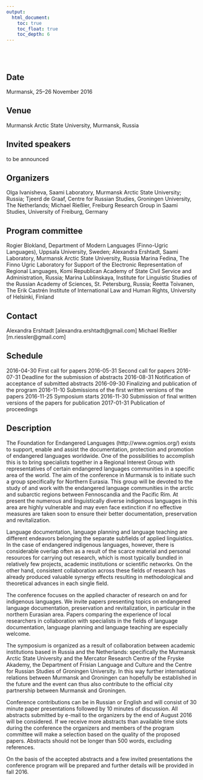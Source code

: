 ```yaml
---
output:
  html_document:
    toc: true
    toc_float: true
    toc_depth: 6
---
```


</br>
</br>

## Date

Murmansk, 25–26 November 2016

## Venue

Murmansk Arctic State University, Murmansk, Russia

## Invited speakers

to be announced

## Organizers

Olga Ivanisheva, Saami Laboratory, Murmansk Arctic State University; Russia;
Tjeerd de Graaf, Centre for Russian Studies, Groningen University, The Netherlands;
Michael Rießler, Freiburg Research Group in Saami Studies, University of Freiburg, Germany

## Program committee

Rogier Blokland, Department of Modern Languages (Finno-Ugric Languages), Uppsala University, Sweden;
Alexandra Ershtadt, Saami Laboratory, Murmansk Arctic State University, Russia
Marina Fedina, The Finno Ugric<!-- Is here a hyphen or not? --> Laboratory for Support of the Electronic Representation of Regional Languages, Komi Republican Academy of State Civil Service and Administration, Russia;
Marina Lublinskaya, Institute for Linguistic Studies of the Russian Academy of Sciences, St. Petersburg, Russia;
Reetta Toivanen, The Erik Castrén Institute of International Law and Human Rights, University of Helsinki, Finland

## Contact

Alexandra Ershtadt [alexandra.ershtadt@gmail.com]
Michael Rießler [m.riessler@gmail.com]

## Schedule

2016-04-30 First call for papers
2016-05-31 Second call for papers
2016-07-31 Deadline for the submission of abstracts
2016-08-31 Notification of acceptance of submitted abstracts
2016-09-30 Finalizing and publication of the program
2016-11-10 Submissions of the first written versions of the papers
2016-11-25 Symposium starts
2016-11-30 Submission of final written versions of the papers for publication
2017-01-31 Publication of proceedings

## Description

The Foundation for Endangered Languages (http://www.ogmios.org/) exists to support, enable and assist the documentation, protection and promotion of endangered languages worldwide. One of the possibilities to accomplish this is to bring specialists together in a Regional Interest Group with representatives of certain endangered languages communities in a specific area of the world. The aim of the conference in Murmansk is to initiate such a group specifically for Northern Eurasia. This group will be devoted to the study of and work with the endangered language communities in the arctic and subarctic regions between Fennoscandia and the Pacific Rim. At present the numerous and linguistically diverse indigenous languages in this area are highly vulnerable and may even face extinction if no effective measures are taken soon to ensure their better documentation, preservation and revitalization.

Language documentation, language planning and language teaching are different endeavors belonging the separate subfields of applied linguistics. In the case of endangered indigenous languages, however, there is considerable overlap often as a result of the scarce material and personal resources for carrying out research, which is most typically bundled in relatively few projects, academic institutions or scientific networks. On the other hand, consistent collaboration across these fields of research has already produced valuable synergy effects resulting in methodological and theoretical advances in each single field. 

The conference focuses on the applied character of research on and for indigenous languages. We invite papers presenting topics on endangered language documentation, preservation and revitalization, in particular in the northern Eurasian area. Papers comparing the experience of local researchers in collaboration with specialists in the fields of language documentation, language planning and language teaching are especially welcome. 

The symposium is organized as a result of collaboration between academic institutions based in Russia and the Netherlands: specifically the Murmansk Arctic State University and the Mercator Research Centre of the Fryske Akademy, the Department of Frisian Language and Culture and the Centre for Russian Studies of Groningen University. In this way further international relations between Murmansk and Groningen can hopefully be established in the future and the event can thus also contribute to the official city partnership between Murmansk and Groningen.

Conference contributions can be in Russian or English and will consist of 30 minute paper presentations followed by 10 minutes of discussion. All abstracts submitted by e-mail to the organizers by the end of August 2016 will be considered. If we receive more abstracts than available time slots during the conference the organizers and members of the program committee will make a selection based on the quality of the proposed papers. Abstracts should not be longer than 500 words, excluding references. 

On the basis of the accepted abstracts and a few invited presentations the conference program will be prepared and further details will be provided in fall 2016.
